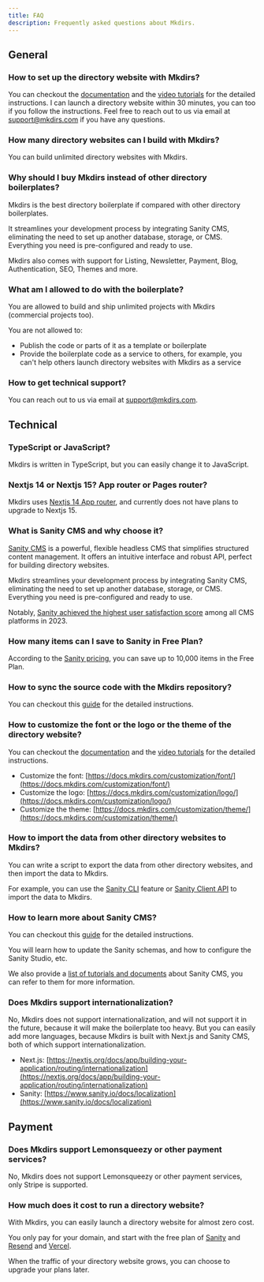 ```yaml
---
title: FAQ
description: Frequently asked questions about Mkdirs.
---
```



## General

### How to set up the directory website with Mkdirs?

You can checkout the [documentation](https://docs.mkdirs.com) and the [video tutorials](https://youtube.com/@MkdirsHQ) for the detailed instructions.
I can launch a directory website within 30 minutes, you can too if you follow the instructions.
Feel free to reach out to us via email at [support@mkdirs.com](mailto:support@mkdirs.com) if you have any questions.

### How many directory websites can I build with Mkdirs?

You can build unlimited directory websites with Mkdirs.

### Why should I buy Mkdirs instead of other directory boilerplates?

Mkdirs is the best directory boilerplate if compared with other directory boilerplates.

It streamlines your development process by integrating Sanity CMS, eliminating the need to set up another database, storage, or CMS. Everything you need is pre-configured and ready to use.

Mkdirs also comes with support for Listing, Newsletter, Payment, Blog, Authentication, SEO, Themes and more.

### What am I allowed to do with the boilerplate?

You are allowed to build and ship unlimited projects with Mkdirs (commercial projects too).

You are not allowed to:
- Publish the code or parts of it as a template or boilerplate
- Provide the boilerplate code as a service to others, for example, you can't help others launch directory websites with Mkdirs as a service

### How to get technical support?

You can reach out to us via email at [support@mkdirs.com](mailto:support@mkdirs.com).

## Technical

### TypeScript or JavaScript?

Mkdirs is written in TypeScript, but you can easily change it to JavaScript.

### Nextjs 14 or Nextjs 15? App router or Pages router?

Mkdirs uses [Nextjs 14 App router](https://nextjs.org/docs/14/getting-started), and currently does not have plans to upgrade to Nextjs 15.

### What is Sanity CMS and why choose it?

[Sanity CMS](https://www.sanity.io/) is a powerful, flexible headless CMS that simplifies structured content management. It offers an intuitive interface and robust API, perfect for building directory websites.

Mkdirs streamlines your development process by integrating Sanity CMS, eliminating the need to set up another database, storage, or CMS. Everything you need is pre-configured and ready to use.

Notably, [Sanity achieved the highest user satisfaction score](https://www.netlify.com/blog/unveiling-the-state-of-web-development-and-predictions-for-2024-and-beyond/) among all CMS platforms in 2023.

### How many items can I save to Sanity in Free Plan?

According to the [Sanity pricing](https://www.sanity.io/pricing), you can save up to 10,000 items in the Free Plan.

### How to sync the source code with the Mkdirs repository?

You can checkout this [guide](https://docs.mkdirs.com/guide/develop/#how-to-sync-the-code) for the detailed instructions.

### How to customize the font or the logo or the theme of the directory website?

You can checkout the [documentation](https://docs.mkdirs.com) and the [video tutorials](https://youtube.com/@MkdirsHQ) for the detailed instructions.

- Customize the font: [https://docs.mkdirs.com/customization/font/](https://docs.mkdirs.com/customization/font/)
- Customize the logo: [https://docs.mkdirs.com/customization/logo/](https://docs.mkdirs.com/customization/logo/)
- Customize the theme: [https://docs.mkdirs.com/customization/theme/](https://docs.mkdirs.com/customization/theme/)

### How to import the data from other directory websites to Mkdirs?

You can write a script to export the data from other directory websites, and then import the data to Mkdirs.

For example, you can use the [Sanity CLI](https://www.sanity.io/docs/cli-reference) feature or [Sanity Client API](https://www.sanity.io/docs/js-client) to import the data to Mkdirs.

### How to learn more about Sanity CMS?

You can checkout this [guide](https://docs.mkdirs.com/guide/sanity/) for the detailed instructions.

You will learn how to update the Sanity schemas, and how to configure the Sanity Studio, etc.

We also provide a [list of tutorials and documents](https://docs.mkdirs.com/guide/sanity/#further-reading) about Sanity CMS, you can refer to them for more information.

### Does Mkdirs support internationalization?

No, Mkdirs does not support internationalization, and will not support it in the future, because it will make the boilerplate too heavy. But you can easily add more languages, because Mkdirs is built with Next.js and Sanity CMS, both of which support internationalization.

- Next.js: [https://nextjs.org/docs/app/building-your-application/routing/internationalization](https://nextjs.org/docs/app/building-your-application/routing/internationalization)
- Sanity: [https://www.sanity.io/docs/localization](https://www.sanity.io/docs/localization)

## Payment

### Does Mkdirs support Lemonsqueezy or other payment services?

No, Mkdirs does not support Lemonsqueezy or other payment services, only Stripe is supported.

### How much does it cost to run a directory website?

With Mkdirs, you can easily launch a directory website for almost zero cost.

You only pay for your domain, and start with the free plan of [Sanity](https://www.sanity.io/pricing) and [Resend](https://resend.com/pricing) and [Vercel](https://vercel.com/pricing).

When the traffic of your directory website grows, you can choose to upgrade your plans later.
